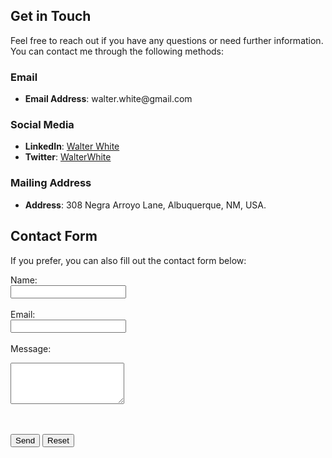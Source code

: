 ## Get in Touch

Feel free to reach out if you have any questions or need further information. You can contact me through the following methods:

### Email

-   **Email Address**: walter.white\@gmail.com

### Social Media

-   **LinkedIn**: [Walter White](https://www.linkedin.com/in/walter-white-9246a02a4/)
-   **Twitter**: [WalterWhite](https://x.com/WalterWhite1203)

### Mailing Address

-   **Address**: 308 Negra Arroyo Lane, Albuquerque, NM, USA.

## Contact Form

If you prefer, you can also fill out the contact form below:

<form action="mailto:walter.white@gmail.com" method="post" enctype="text/plain">

<label for="name">Name:</label><br> <input type="text" id="name" name="name" required><br><br> <label for="email">Email:</label><br> <input type="email" id="email" name="email" required><br><br> <label for="message">Message:</label><br>

```{=html}
<textarea id="message" name="message" rows="4" required></textarea>
```
<br><br> <input type="submit" value="Send"> <input type="reset" value="Reset">

</form>
